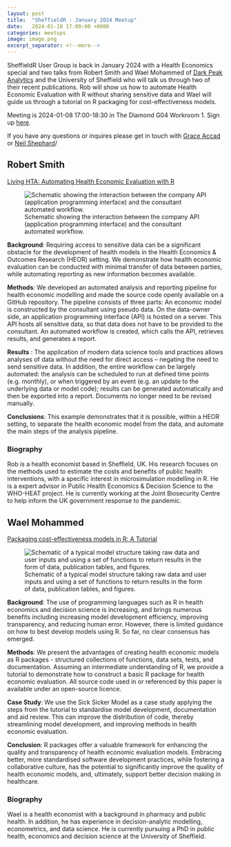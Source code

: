 ```yaml
---
layout: post
title:  "SheffieldR : January 2024 Meetup"
date:   2024-01-18 17:00:00 +0000
categories: meetups
image: image.png
excerpt_separator: <!--more-->
---
```


SheffieldR User Group is back in January 2024 with a Health Economics special and two talks from Robert Smith and Wael
Mohammed of [Dark Peak Analytics](https://darkpeakanalytics.com/) and the University of Sheffield who will talk us
through two of their recent publications. Rob will show us how to automate Health Economic Evaluation with R without
sharing sensitive data and Wael will guide us through a tutorial on R packaging for cost-effectiveness models.

Meeting is 2024-01-08 17:00-18:30 in The Diamond G04 Workroom 1. Sign up
[here](https://www.meetup.com/sheffieldr-sheffield-r-users-group/events/297758319/).

If you have any questions or inquires please get in touch with [Grace Accad](mailto:g.accad@sheffield.ac.uk) or [Neil
Shephard](mailto:n.shephard@sheffield.ac.uk)/

<!--more-->

## Robert Smith

[Living HTA: Automating Health Economic Evaluation with R](https://wellcomeopenresearch.org/articles/7-194)

![Schematic showing the interaction between the company API (application programming interface) and the consultant
automated
workflow.](https://wellcomeopenresearch.s3.amazonaws.com/manuscripts/20423/08572b94-ad7b-437b-9f0f-874956e03474_figure1.gif)

**Background**: Requiring access to sensitive data can be a significant obstacle for the development of health models
in the Health Economics & Outcomes Research (HEOR) setting. We demonstrate how health economic evaluation can be
conducted with minimal transfer of data between parties, while automating reporting as new information becomes
available.

**Methods**: We developed an automated analysis and reporting pipeline for health economic modelling and made the
source code openly available on a GitHub repository. The pipeline consists of three parts: An economic model is
constructed by the consultant using pseudo data. On the data-owner side, an application programming interface (API) is
hosted on a server. This API hosts all sensitive data, so that data does not have to be provided to the consultant. An
automated workflow is created, which calls the API, retrieves results, and generates a report.

**Results** : The application of modern data science tools and practices allows analyses of data without the need for
direct access – negating the need to send sensitive data. In addition, the entire workflow can be largely automated:
the analysis can be scheduled to run at defined time points (e.g. monthly), or when triggered by an event (e.g. an
update to the underlying data or model code); results can be generated automatically and then be exported into a report.
Documents no longer need to be revised manually.

**Conclusions**: This example demonstrates that it is possible, within a HEOR setting, to separate the health economic
model from the data, and automate the main steps of the analysis pipeline.

### Biography

Rob is a health economist based in Sheffield, UK. His research focuses on the methods used to estimate the costs and
benefits of public health interventions, with a specific interest in microsimulation modelling in R. He is a expert
advisor in Public Health Economics & Decision Science to the WHO-HEAT project. He is currently working at the Joint
Biosecurity Centre to help inform the UK government response to the pandemic.


## Wael Mohammed

[Packaging cost-effectiveness models in R: A Tutorial](https://wellcomeopenresearch.org/articles/8-419)

![Schematic of a typical model structure taking raw data and user inputs and using a set of functions to return results
in the form of data, publication tables, and
figures.](https://wellcomeopenresearch.s3.eu-west-1.amazonaws.com/manuscripts/21773/92d51709-7e6b-4167-903f-31d7ba03dc47_figure2.gif)

**Background**: The use of programming languages such as R in health economics and decision science is increasing, and
brings numerous benefits including increasing model development efficiency, improving transparency, and reducing human
error. However, there is limited guidance on how to best develop models using R. So far, no clear consensus has emerged.

**Methods**: We present the advantages of creating health economic models as R packages - structured collections of
functions, data sets, tests, and documentation. Assuming an intermediate understanding of R, we provide a tutorial to
demonstrate how to construct a basic R package for health economic evaluation. All source code used in or referenced
by this paper is available under an open-source licence.

**Case Study**: We use the Sick Sicker Model as a case study applying the steps from the tutorial to standardise model
development, documentation and aid review. This can improve the distribution of code, thereby streamlining model
development, and improving methods in health economic evaluation.

**Conclusion**: R packages offer a valuable framework for enhancing the quality and transparency of health economic
evaluation models. Embracing better, more standardised software development practices, while fostering a collaborative
culture, has the potential to significantly improve the quality of health economic models, and, ultimately, support
better decision making in healthcare.

### Biography

Wael is a health economist with a background in pharmacy and public health. In addition, he has experience in
decision-analytic modelling, econometrics, and data science. He is currently pursuing a PhD in public health,
economics and decision science at the University of Sheffield.
